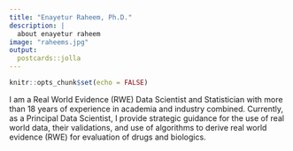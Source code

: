 ```yaml
---
title: "Enayetur Raheem, Ph.D."
description: |
  about enayetur raheem 
image: "raheems.jpg"
output:
  postcards::jolla
---
```


```r
knitr::opts_chunk$set(echo = FALSE)
```

I am a Real World Evidence (RWE) Data Scientist and Statistician with more than 18 years of experience in academia and industry combined. Currently, as a Principal Data Scientist, I provide strategic guidance for the use of real world data, their validations, and use of algorithms to derive real world evidence (RWE) for evaluation of drugs and biologics.

